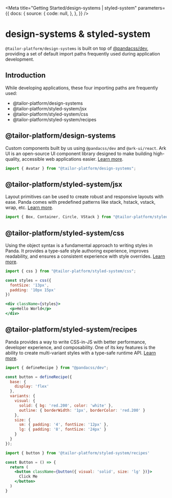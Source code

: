 
<Meta
  title="Getting Started/design-systems | styled-system"
  parameters={{
    docs: {
      source: {
        code: null,
      },
    },
  }}
/>

# design-systems & styled-system

`@tailor-platform/design-systems` is built on top of [@pandacss/dev](https://panda-css.com), providing a set of default import paths frequently used during application development.

## Introduction

While developing applications, these four importing paths are frequently used:

- @tailor-platform/design-systems
- @tailor-platform/styled-system/jsx
- @tailor-platform/styled-system/css
- @tailor-platform/styled-system/recipes

## @tailor-platform/design-systems

Custom components built by us using `@pandacss/dev` and `@ark-ui/react`. Ark UI is an open-source UI component library designed to make building high-quality, accessible web applications easier.
[Learn more](https://ark-ui.com/docs/overview/introduction).

```jsx
import { Avatar } from "@tailor-platform/design-systems";
```

## @tailor-platform/styled-system/jsx

Layout primitives can be used to create robust and responsive layouts with ease. Panda comes with predefined patterns like stack, hstack, vstack, wrap, etc. [Learn more](https://panda-css.com/docs/concepts/patterns).

```jsx
import { Box, Container, Circle, VStack } from "@tailor-platform/styled-system/jsx";
```


## @tailor-platform/styled-system/css

Using the object syntax is a fundamental approach to writing styles in Panda. It provides a type-safe style authoring experience, improves readability, and ensures a consistent experience with style overrides.
[Learn more](https://panda-css.com/docs/concepts/writing-styles).

```jsx
import { css } from "@tailor-platform/styled-system/css";

const styles = css({
  fontSize: '13px',
  padding: '10px 15px'
})

<div className={styles}>
  <p>Hello World</p>
</div>
```

## @tailor-platform/styled-system/recipes

Panda provides a way to write CSS-in-JS with better performance, developer experience, and composability. One of its key features is the ability to create multi-variant styles with a type-safe runtime API.
[Learn more](https://panda-css.com/docs/concepts/recipes).

```jsx
import { defineRecipe } from "@pandacss/dev";

const button = defineRecipe({
  base: {
    display: 'flex'
  },
  variants: {
    visual: {
      solid: { bg: 'red.200', color: 'white' },
      outline: { borderWidth: '1px', borderColor: 'red.200' }
    },
    size: {
      sm: { padding: '4', fontSize: '12px' },
      lg: { padding: '8', fontSize: '24px' }
    }
  }
});
```

```jsx
import { button } from '@tailor-platform/styled-system/recipes'

const Button = () => {
  return (
    <button className={button({ visual: 'solid', size: 'lg' })}>
      Click Me
    </button>
  )
}
```

